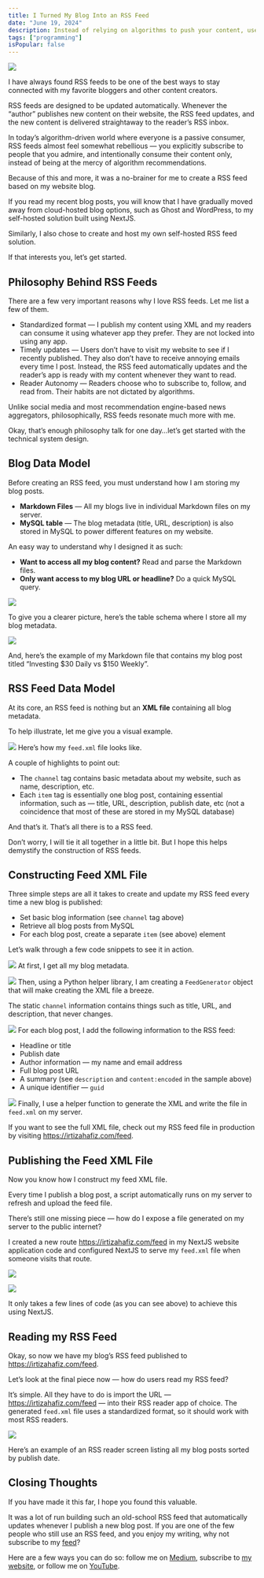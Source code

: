 ```yaml
---
title: I Turned My Blog Into an RSS Feed
date: "June 19, 2024"
description: Instead of relying on algorithms to push your content, use old-school RSS feeds to notify your followers whenever you post.
tags: ["programming"]
isPopular: false
---
```

![](/public/blog-rss-feed-10.png)

I have always found RSS feeds to be one of the best ways to stay connected with my favorite bloggers and other content creators. 

RSS feeds are designed to be updated automatically. Whenever the “author” publishes new content on their website, the RSS feed updates, and the new content is delivered straightaway to the reader’s RSS inbox. 

In today’s algorithm-driven world where everyone is a passive consumer, RSS feeds almost feel somewhat rebellious — you explicitly subscribe to people that you admire, and intentionally consume their content only, instead of being at the mercy of algorithm recommendations.

Because of this and more, it was a no-brainer for me to create a RSS feed based on my website blog. 

If you read my recent blog posts, you will know that I have gradually moved away from cloud-hosted blog options, such as Ghost and WordPress, to my self-hosted solution built using NextJS.

Similarly, I also chose to create and host my own self-hosted RSS feed solution. 

If that interests you, let’s get started.

## Philosophy Behind RSS Feeds
There are a few very important reasons why I love RSS feeds. Let me list a few of them. 
- Standardized format — I publish my content using XML and my readers can consume it using whatever app they prefer. They are not locked into using any app.
- Timely updates — Users don’t have to visit my website to see if I recently published. They also don’t have to receive annoying emails every time I post. Instead, the RSS feed automatically updates and the reader’s app is ready with my content whenever they want to read.
- Reader Autonomy — Readers choose who to subscribe to, follow, and read from. Their habits are not dictated by algorithms. 

Unlike social media and most recommendation engine-based news aggregators, philosophically, RSS feeds resonate much more with me. 

Okay, that’s enough philosophy talk for one day…let’s get started with the technical system design.

## Blog Data Model
Before creating an RSS feed, you must understand how I am storing my blog posts. 

- **Markdown Files** — All my blogs live in individual Markdown files on my server. 
- **MySQL table** — The blog metadata (title, URL, description) is also stored in MySQL to power different features on my website.

An easy way to understand why I designed it as such:
- **Want to access all my blog content?** Read and parse the Markdown files.
- **Only want access to my blog URL or headline?** Do a quick MySQL query.

![](/public/blog-rss-feed-1.png)

To give you a clearer picture, here’s the table schema where I store all my blog metadata. 

![](/public/blog-rss-feed-2.png)

And, here’s the example of my Markdown file that contains my blog post titled “Investing $30 Daily vs $150 Weekly”. 

## RSS Feed Data Model
At its core, an RSS feed is nothing but an **XML file** containing all blog metadata. 

To help illustrate, let me give you a visual example.

![](/public/blog-rss-feed-3.png)
Here’s how my `feed.xml` file looks like. 

A couple of highlights to point out:
- The `channel` tag contains basic metadata about my website, such as name, description, etc.
- Each `item` tag is essentially one blog post, containing essential information, such as — title,  URL, description, publish date, etc (not a coincidence that most of these are stored in my MySQL database)

And that’s it. That’s all there is to a RSS feed. 

Don’t worry, I will tie it all together in a little bit. But I hope this helps demystify the construction of RSS feeds. 

## Constructing Feed XML File 
Three simple steps are all it takes to create and update my RSS feed every time a new blog is published:
- Set basic blog information (see `channel` tag above)
- Retrieve all blog posts from MySQL
- For each blog post, create a separate `item` (see above) element

Let’s walk through a few code snippets to see it in action. 

![](/public/blog-rss-feed-4.png)
At first, I get all my blog metadata. 

![](/public/blog-rss-feed-5.png)
Then, using a Python helper library, I am creating a `FeedGenerator` object that will make creating the XML file a breeze.

The static `channel` information contains things such as title, URL, and description, that never changes. 

![](/public/blog-rss-feed-6.png)
For each blog post, I add the following information to the RSS feed:
- Headline or title
- Publish date
- Author information — my name and email address 
- Full blog post URL
- A summary (see `description` and `content:encoded` in the sample above) 
- A unique identifier — `guid` 

![](/public/blog-rss-feed-7.png)
Finally, I use a helper function to generate the XML and write the file in `feed.xml` on my server.

If you want to see the full XML file, check out my RSS feed file in production by visiting https://irtizahafiz.com/feed.

## Publishing the Feed XML File
Now you know how I construct my feed XML file. 

Every time I publish a blog post, a script automatically runs on my server to refresh and upload the feed file. 

There’s still one missing piece — how do I expose a file generated on my server to the public internet? 

I created a new route https://irtizahafiz.com/feed in my NextJS website application code and configured NextJS to serve my `feed.xml` file when someone visits that route. 

![](/public/blog-rss-feed-8.png)

![](/public/blog-rss-feed-9.png)

It only takes a few lines of code (as you can see above) to achieve this using NextJS.

## Reading my RSS Feed
Okay, so now we have my blog’s RSS feed published to https://irtizahafiz.com/feed. 

Let’s look at the final piece now — how do users read my RSS feed? 

It’s simple. All they have to do is import the URL — https://irtizahafiz.com/feed — into their RSS reader app of choice. The generated `feed.xml` file uses a standardized format, so it should work with most RSS readers. 

![](/public/blog-rss-feed-10.png)

Here’s an example of an RSS reader screen listing all my blog posts sorted by publish date.
## Closing Thoughts
If you have made it this far, I hope you found this valuable. 

It was a lot of run building such an old-school RSS feed that automatically updates whenever I publish a new blog post. If you are one of the few people who still use an RSS feed, and you enjoy my writing, why not subscribe to my [feed](https://irtizahafiz.com/feed)?

Here are a few ways you can do so: follow me on [Medium](https://medium.com/@irtizahafiz), subscribe to [my website](https://irtizahafiz.com/newsletter?utm_source=medium), or follow me on [YouTube](https://www.youtube.com/channel/UCDankIVMXJEkhtjv5yLSN4g).

 